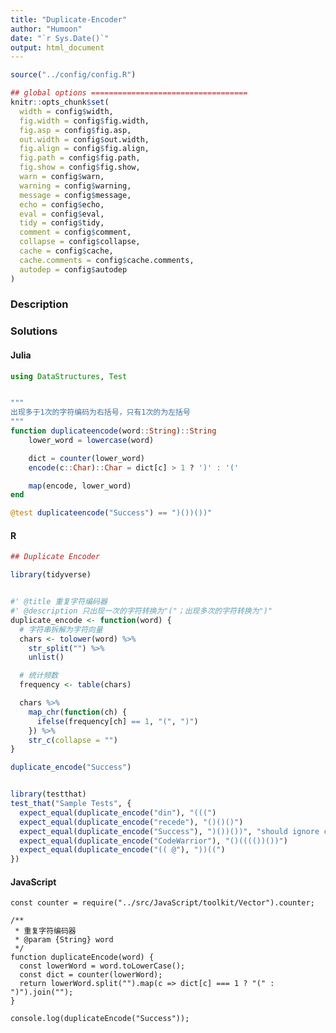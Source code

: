 ```yaml
---
title: "Duplicate-Encoder"
author: "Humoon"
date: "`r Sys.Date()`"
output: html_document
---
```



```r
source("../config/config.R")

## global options ===================================
knitr::opts_chunk$set(
  width = config$width,
  fig.width = config$fig.width,
  fig.asp = config$fig.asp,
  out.width = config$out.width,
  fig.align = config$fig.align,
  fig.path = config$fig.path,
  fig.show = config$fig.show,
  warn = config$warn,
  warning = config$warning,
  message = config$message,
  echo = config$echo,
  eval = config$eval,
  tidy = config$tidy,
  comment = config$comment,
  collapse = config$collapse,
  cache = config$cache,
  cache.comments = config$cache.comments,
  autodep = config$autodep
)
```

### Description



### Solutions


#### Julia

```julia

using DataStructures, Test


"""
出现多于1次的字符编码为右括号，只有1次的为左括号
"""
function duplicateencode(word::String)::String
    lower_word = lowercase(word)

    dict = counter(lower_word)
    encode(c::Char)::Char = dict[c] > 1 ? ')' : '('

    map(encode, lower_word)
end

@test duplicateencode("Success") == ")())())"
```

#### R

```r
## Duplicate Encoder

library(tidyverse)


#' @title 重复字符编码器
#' @description 只出现一次的字符转换为"("；出现多次的字符转换为")"
duplicate_encode <- function(word) {
  # 字符串拆解为字符向量
  chars <- tolower(word) %>%
    str_split("") %>%
    unlist()

  # 统计频数
  frequency <- table(chars)

  chars %>%
    map_chr(function(ch) {
      ifelse(frequency[ch] == 1, "(", ")")
    }) %>%
    str_c(collapse = "")
}

duplicate_encode("Success")


library(testthat)
test_that("Sample Tests", {
  expect_equal(duplicate_encode("din"), "(((")
  expect_equal(duplicate_encode("recede"), "()()()")
  expect_equal(duplicate_encode("Success"), ")())())", "should ignore case")
  expect_equal(duplicate_encode("CodeWarrior"), "()(((())())")
  expect_equal(duplicate_encode("(( @"), "))((")
})

```

#### JavaScript

```node
const counter = require("../src/JavaScript/toolkit/Vector").counter;

/**
 * 重复字符编码器
 * @param {String} word 
 */
function duplicateEncode(word) {
  const lowerWord = word.toLowerCase();
  const dict = counter(lowerWord);
  return lowerWord.split("").map(c => dict[c] === 1 ? "(" : ")").join("");
}

console.log(duplicateEncode("Success"));
```
